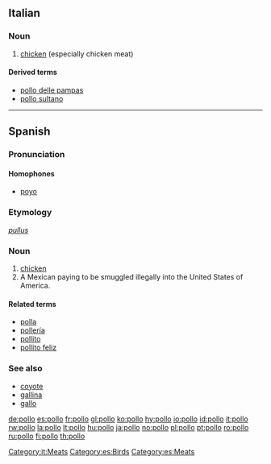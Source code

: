 {{also|pöllö}}
==Italian==

===Noun===
{{it-noun|poll|m|o|i}}

# {{context|meats|birds|lang=it}} [[chicken]]  (especially chicken meat)

====Derived terms====
* [[pollo delle pampas]]
* [[pollo sultano]]

[[Category:it:Meats]]

----

==Spanish==

===Pronunciation===
====Homophones====
* [[poyo]]

===Etymology===
{{etyl|la|es}} ''[[pullus]]''

===Noun===
{{es-noun-m}}

# [[chicken]]
# A Mexican paying to be smuggled illegally into the United States of America.<!-- possibly not limited to the Mex/USA case? -->

====Related terms====
* [[polla]] {{f}}
* [[pollería]] {{f}}
* [[pollito]] {{m}}
* [[pollito feliz]] {{m}}

===See also===
* [[coyote]] {{m}}
* [[gallina]] {{f}}
* [[gallo]] {{m}}

[[Category:es:Birds]]
[[Category:es:Meats]]

[[de:pollo]]
[[es:pollo]]
[[fr:pollo]]
[[gl:pollo]]
[[ko:pollo]]
[[hy:pollo]]
[[io:pollo]]
[[id:pollo]]
[[it:pollo]]
[[rw:pollo]]
[[la:pollo]]
[[lt:pollo]]
[[hu:pollo]]
[[ja:pollo]]
[[no:pollo]]
[[pl:pollo]]
[[pt:pollo]]
[[ro:pollo]]
[[ru:pollo]]
[[fi:pollo]]
[[th:pollo]]